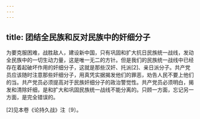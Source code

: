 ```yaml
---
---
---
```

title: 团结全民族和反对民族中的奸细分子
---




为要克服困难，战胜敌人，建设新中国，只有巩固和扩大抗日民族统一战线，发动全民族中的一切生动力量，这是唯一无二的方针。但是我们的民族统一战线中已经存在着起破坏作用的奸细分子，这就是那些汉奸、托派[2]、亲日派分子。共产党员应该随时注意那些奸细分子，用真凭实据揭发他们的罪恶，劝告人民不要上他们的当。共产党员必须提高对于民族奸细分子的政治警觉性。共产党员必须明白，揭发和清除奸细，是和扩大和巩固民族统一战线不能分离的。只顾一方面，忘记另一方面，是完全错误的。



[2]见本卷《论持久战》注〔9〕。